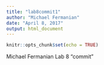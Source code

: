 ```yaml
---
title: "lab8commit1"
author: "Michael Fermanian"
date: "April 8, 2017"
output: html_document
---
```


```r
knitr::opts_chunk$set(echo = TRUE)
```

Michael Fermanian Lab 8 "commit"